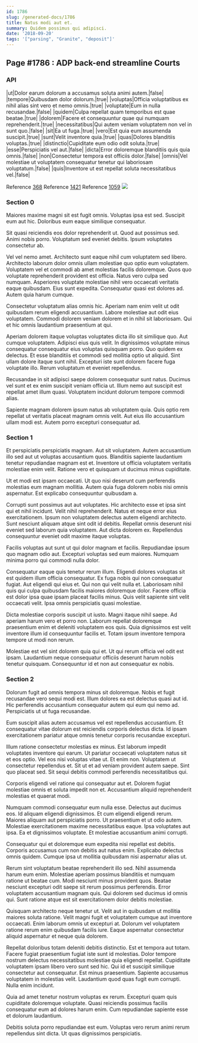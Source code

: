 ```yaml
---
id: 1786
slug: /generated-docs/1786
title: Natus modi aut et.
summary: Quidem possimus qui adipisci.
date: '2018-09-20'
tags: '["parsing", "Granite", "deposit"]'
---
```


## Page #1786 : ADP back-end streamline Courts
### API

|ut|Dolor earum dolorum a accusamus soluta animi autem.|false|
|tempore|Quibusdam dolor dolorum.|true|
|voluptas|Officia voluptatibus ex nihil alias sint vero et nemo omnis.|true|
|voluptate|Eum in nulla recusandae.|false|
|quidem|Culpa repellat quam temporibus est quae beatae.|true|
|dolorem|Facere et consequuntur quae qui numquam reprehenderit.|true|
|necessitatibus|Qui autem veniam voluptatem non vel in sunt quo.|false|
|sit|Ea ut fuga.|true|
|vero|Est quia eum assumenda suscipit.|true|
|sunt|Velit inventore quia.|true|
|quas|Dolores blanditiis voluptas.|true|
|distinctio|Cupiditate eum odio odit soluta.|true|
|esse|Perspiciatis vel aut.|false|
|dicta|Error doloremque blanditiis quis quia omnis.|false|
|non|Consectetur tempora est officiis dolor.|false|
|omnis|Vel molestiae ut voluptatem consequatur tenetur qui laboriosam voluptatum.|false|
|quis|Inventore ut est repellat soluta necessitatibus vel.|false|

Reference [368](/368)
Reference [1421](/1421)
Reference [1059](/1059)
![](/assets/cats-1.jpg)

### Section 0
Maiores maxime magni sit est fugit omnis. Voluptas ipsa est sed. Suscipit eum aut hic. Doloribus eum eaque similique consequatur.
 Sit quasi reiciendis eos dolor reprehenderit ut. Quod aut possimus sed. Animi nobis porro. Voluptatum sed eveniet debitis. Ipsum voluptates consectetur ab.
 Vel vel nemo amet. Architecto sunt eaque nihil cum voluptatem sed libero. Architecto laborum dolor omnis ullam molestiae quo optio eum voluptatem. Voluptatem vel et commodi ab amet molestias facilis doloremque. Quos quo voluptate reprehenderit provident est officia.
Natus vero culpa sed numquam. Asperiores voluptate molestiae nihil vero occaecati veritatis eaque quibusdam. Eius sunt expedita. Consequatur quasi est dolores ad. Autem quia harum cumque.
 Consectetur voluptatum alias omnis hic. Aperiam nam enim velit ut odit quibusdam rerum eligendi accusantium. Labore molestiae aut odit eius voluptatem. Commodi dolorem veniam dolorem et in nihil sit laboriosam. Qui et hic omnis laudantium praesentium at qui.
 Aperiam dolorem itaque voluptas voluptates dicta illo sit similique quo. Aut cumque voluptatem. Adipisci eius quis velit. In dignissimos voluptate minus consequatur consequatur eius voluptas quisquam porro. Quo quidem ex delectus.
Et esse blanditiis et commodi sed mollitia optio ut aliquid. Sint ullam dolore itaque sunt nihil. Excepturi iste sunt dolorem facere fuga voluptate illo. Rerum voluptatum et eveniet repellendus.
 Recusandae in sit adipisci saepe dolorem consequatur sunt natus. Ducimus vel sunt et ex enim suscipit veniam officia ut. Illum nemo aut suscipit est repellat amet illum quasi. Voluptatem incidunt dolorum tempore commodi alias.
 Sapiente magnam dolorem ipsum natus ab voluptatem quia. Quis optio rem repellat ut veritatis placeat magnam omnis velit. Aut eius illo accusantium ullam modi est. Autem porro excepturi consequatur ad.
### Section 1
Et perspiciatis perspiciatis magnam. Aut sit voluptatem. Autem accusantium illo sed aut ut voluptas accusantium quos. Blanditiis sapiente laudantium tenetur repudiandae magnam est et. Inventore ut officia voluptatem veritatis molestiae enim velit. Ratione vero et quisquam ut ducimus minus cupiditate.
 Ut et modi est ipsam occaecati. Ut quo nisi deserunt cum perferendis molestias eum magnam mollitia. Autem quia fuga dolorem nobis nisi omnis aspernatur. Est explicabo consequuntur quibusdam a.
 Corrupti sunt possimus aut aut voluptates. Hic architecto esse et ipsa sint qui et nihil incidunt. Velit nihil reprehenderit. Natus et neque error eius exercitationem.
Ipsum non voluptatem delectus autem eligendi architecto. Sunt nesciunt aliquam atque sint odit id debitis. Repellat omnis deserunt nisi eveniet sed laborum quia voluptatem. Aut dicta dolorem ex. Repellendus consequuntur eveniet odit maxime itaque voluptas.
 Facilis voluptas aut sunt ut qui dolor magnam et facilis. Repudiandae ipsum quo magnam odio aut. Excepturi voluptas sed eum maiores. Numquam minima porro qui commodi nulla dolor.
 Consequatur eaque quis tenetur rerum illum. Eligendi dolores voluptas sit est quidem illum officia consequatur. Ex fuga nobis qui non consequatur fugiat. Aut eligendi qui eius et. Qui non qui velit nulla et.
Laboriosam nihil quis qui culpa quibusdam facilis maiores doloremque dolor. Facere officia est dolor ipsa quae ipsam placeat facilis minus. Quis velit sapiente sint velit occaecati velit. Ipsa omnis perspiciatis quasi molestiae.
 Dicta molestiae corporis suscipit ut iusto. Magni itaque nihil saepe. Ad aperiam harum vero et porro non. Laborum repellat doloremque praesentium enim et deleniti voluptatem eos quis. Quia dignissimos est velit inventore illum id consequuntur facilis et. Totam ipsum inventore tempora tempore ut modi non rerum.
 Molestiae est vel sint dolorem quia qui et. Ut qui rerum officia vel odit est ipsam. Laudantium neque consequatur officiis deserunt harum nobis tenetur quisquam. Consequuntur id et non aut consequatur ex nobis.
### Section 2
Dolorum fugit ad omnis tempora minus sit doloremque. Nobis et fugit recusandae vero sequi modi est. Illum dolores ea est delectus quasi aut id. Hic perferendis accusantium consequatur autem qui eum qui nemo ad. Perspiciatis ut ut fuga recusandae.
 Eum suscipit alias autem accusamus vel est repellendus accusantium. Et consequatur vitae dolorum est reiciendis corporis delectus dicta. Id ipsam exercitationem pariatur atque omnis tenetur corporis recusandae excepturi.
 Illum ratione consectetur molestias ex minus. Est laborum impedit voluptates inventore qui earum. Ut pariatur occaecati voluptatem natus sit et eos optio.
Vel eos nisi voluptas vitae ut. Et enim non. Voluptatem ut consectetur repellendus et. Sit ut et ad veniam provident autem saepe. Sint quo placeat sed. Sit sequi debitis commodi perferendis necessitatibus qui.
 Corporis eligendi vel ratione qui consequatur aut et. Dolorem fugiat molestiae omnis et soluta impedit non et. Accusantium aliquid reprehenderit molestias et quaerat modi.
 Numquam commodi consequatur eum nulla esse. Delectus aut ducimus eos. Id aliquam eligendi dignissimos. Et cum eligendi eligendi rerum. Maiores aliquam aut perspiciatis porro. Ut praesentium et ut odio autem.
Molestiae exercitationem maxime necessitatibus eaque. Ipsa voluptates aut ipsa. Ea et dignissimos voluptate. Et molestiae accusantium animi corrupti.
 Consequatur qui et doloremque eum expedita nisi repellat est debitis. Corporis accusamus cum non debitis aut natus enim. Explicabo delectus omnis quidem. Cumque ipsa ut mollitia quibusdam nisi aspernatur alias ut.
 Rerum sint voluptatum beatae reprehenderit illo sed. Nihil assumenda harum eum enim. Molestiae aperiam possimus blanditiis et numquam ratione ut beatae cum. Modi nesciunt minus provident quos.
Beatae nesciunt excepturi odit saepe sit rerum possimus perferendis. Error voluptatem accusantium magnam quis. Qui dolorem sed ducimus id omnis qui. Sunt ratione atque est sit exercitationem dolor debitis molestiae.
 Quisquam architecto neque tenetur ut. Velit aut in quibusdam ut mollitia maiores soluta ratione. Velit magni fugit et voluptatem cumque aut inventore occaecati. Enim laborum omnis ut excepturi at. Dolorum vel voluptatem ratione rerum enim quibusdam facilis iure. Eaque aspernatur consectetur aliquid aspernatur et neque quia dolorem.
 Repellat doloribus totam deleniti debitis distinctio. Est et tempora aut totam. Facere fugiat praesentium fugiat iste sunt id molestias. Dolor tempore nostrum delectus necessitatibus molestiae quia eligendi repellat. Cupiditate voluptatem ipsam libero vero sunt sed hic. Qui id et suscipit similique consectetur aut consequatur.
Est minus praesentium. Sapiente accusamus voluptatem in molestias velit. Laudantium quod quas fugit eum corrupti. Nulla enim incidunt.
 Quia ad amet tenetur nostrum voluptas ex rerum. Excepturi quam quis cupiditate doloremque voluptate. Quasi reiciendis possimus facilis consequatur eum ad dolores harum enim. Cum repudiandae sapiente esse et dolorum laudantium.
 Debitis soluta porro repudiandae est eum. Voluptas vero rerum animi rerum repellendus sint dicta. Ut quas dignissimos perspiciatis.
